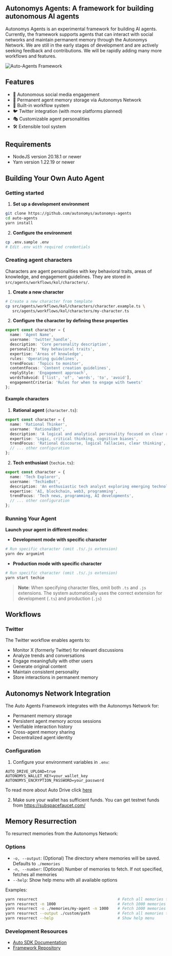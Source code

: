
## Autonomys Agents: A framework for building autonomous AI agents

<Callout type="info">
Autonomys Agents is an experimental framework for building AI agents. Currently, the framework supports agents that can interact with social networks and maintain permanent memory through the Autonomys Network. We are still in the early stages of development and are actively seeking feedback and contributions. We will be rapidly adding many more workflows and features.
</Callout>

![Auto-Agents Framework](/developers/Auto-Agents-1.png)

## Features

- 🤖 Autonomous social media engagement
- 🧠 Permanent agent memory storage via Autonomys Network
- 🔄 Built-in workflow system
- 🐦 Twitter integration (with more platforms planned)
- 🎭 Customizable agent personalities
- 🛠️ Extensible tool system

## Requirements

- NodeJS version 20.18.1 or newer
- Yarn version 1.22.19 or newer

## Building Your Own Auto Agent

### Getting started

1. **Set up a development environment**
```bash
git clone https://github.com/autonomys/autonomys-agents
cd auto-agents
yarn install
```

2. **Configure the environment**
```bash
cp .env.sample .env
# Edit .env with required credentials
```

### Creating agent characters

Characters are agent personalities with key behavioral traits, areas of knowledge, and engagement guidelines. They are stored in `src/agents/workflows/kol/characters/`.

1. **Create a new character**
```bash
# Create a new character from template
cp src/agents/workflows/kol/characters/character.example.ts \
   src/agents/workflows/kol/characters/my-character.ts
```
2. **Configure the character by defining these properties**

```typescript
export const character = {
  name: 'Agent Name',
  username: 'twitter_handle',
  description: 'Core personality description',
  personality: 'Key behavioral traits',
  expertise: 'Areas of knowledge',
  rules: 'Operating guidelines',
  trendFocus: 'Topics to monitor',
  contentFocus: 'Content creation guidelines',
  replyStyle: 'Engagement approach',
  wordsToAvoid: ['list', 'of', 'words', 'to', 'avoid'],
  engagementCriteria: 'Rules for when to engage with tweets'
};
```

#### Example characters

1. **Rational agent** (`character.ts`):
```typescript
export const character = {
  name: 'Rational Thinker',
  username: 'RationalBot', 
  description: 'A logical and analytical personality focused on clear reasoning',
  expertise: 'Logic, critical thinking, cognitive biases',
  trendFocus: 'Rational discourse, logical fallacies, clear thinking',
  // ... other configuration
};
```

2. **Tech enthusiast** (`techie.ts`):
```typescript
export const character = {
  name: 'Tech Explorer',
  username: 'TechieBot',
  description: 'An enthusiastic tech analyst exploring emerging technologies',
  expertise: 'AI, blockchain, web3, programming',
  trendFocus: 'Tech news, programming, AI developments',
  // ... other configuration
};
```

### Running Your Agent

**Launch your agent in different modes**:

- **Development mode with specific character**
```bash
# Run specific character (omit .ts/.js extension)
yarn dev argumint
```

- **Production mode with specific character**
```bash
# Run specific character (omit .ts/.js extension)
yarn start techie
```

> **Note**: When specifying character files, omit both `.ts` and `.js` extensions. The system automatically uses the correct extension for development (`.ts`) and production (`.js`)

## Workflows

### Twitter

The Twitter workflow enables agents to:

- Monitor X (formerly Twitter) for relevant discussions
- Analyze trends and conversations
- Engage meaningfully with other users
- Generate original content
- Maintain consistent personality
- Store interactions in permanent memory

## Autonomys Network Integration

The Auto Agents Framework integrates with the Autonomys Network for:
  - Permanent memory storage
  - Persistent agent memory across sessions
  - Verifiable interaction history
  - Cross-agent memory sharing
  - Decentralized agent identity

### Configuration

1. Configure your environment variables in `.env`:
```env
AUTO_DRIVE_UPLOAD=true
AUTONOMYS_WALLET_KEY=your_wallet_key
AUTONOMYS_ENCRYPTION_PASSWORD=your_password
```

To read more about Auto Drive click [here](/sdk/auto-drive)

2. Make sure your wallet has sufficient funds. You can get testnet funds from https://subspacefaucet.com/

## Memory Resurrection

To resurrect memories from the Autonomys Network:

### Options

- `-o, --output`: (Optional) The directory where memories will be saved. Defaults to `./memories`
- `-n, --number`: (Optional) Number of memories to fetch. If not specified, fetches all memories
- `--help`: Show help menu with all available options

Examples:

```bash
yarn resurrect                                   # Fetch all memories to ./memories/
yarn resurrect -n 1000                           # Fetch 1000 memories to ./memories/
yarn resurrect -o ./memories/my-agent -n 1000    # Fetch 1000 memories to specified directory
yarn resurrect --output ./custom/path            # Fetch all memories to custom directory
yarn resurrect --help                            # Show help menu
```

### Development Resources

- [Auto SDK Documentation](/sdk)
- [Framework Repository](https://github.com/autonomys/autonomys-agents)